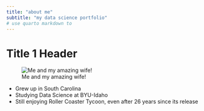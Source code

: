 ```yaml
---
title: "about me"
subtitle: "my data science portfolio"
# use quarto markdown to 
---
```


# Title 1 Header
![Me and my amazing wife!](meandkatie.png)

- Grew up in South Carolina
- Studying Data Science at BYU-Idaho
- Still enjoying Roller Coaster Tycoon, even after 26 years since its release

<!-- [MarkDown Basics](https://quarto.org/docs/authoring/markdown-basics.html#links-images) -->
